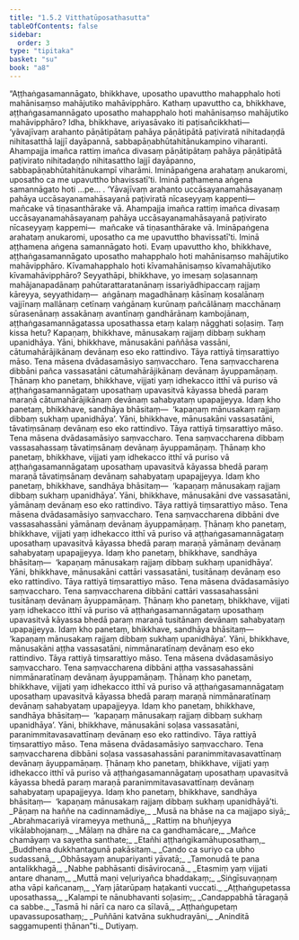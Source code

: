 ```yaml
---
title: "1.5.2 Vitthatūposathasutta"
tableOfContents: false
sidebar:
  order: 3
type: "tipitaka"
basket: "su"
book: "a8"
---
```



<DynamicBreadcrumb />

<Division number="42" book="a8">

<Paragraph number="397" book="a8">
“Aṭṭhaṅgasamannāgato, bhikkhave, uposatho upavuttho mahapphalo hoti mahānisaṃso mahājutiko mahāvipphāro. Kathaṃ upavuttho ca, bhikkhave, aṭṭhaṅgasamannāgato uposatho mahapphalo hoti mahānisaṃso mahājutiko mahāvipphāro? Idha, bhikkhave, ariyasāvako iti paṭisañcikkhati—  ‘yāvajīvaṃ arahanto pāṇātipātaṃ pahāya pāṇātipātā paṭiviratā nihitadaṇḍā nihitasatthā lajjī dayāpannā, sabbapāṇabhūtahitānukampino viharanti. Ahampajja imañca rattiṃ imañca divasaṃ pāṇātipātaṃ pahāya pāṇātipātā paṭivirato nihitadaṇḍo nihitasattho lajjī dayāpanno, sabbapāṇabhūtahitānukampī viharāmi. Imināpaṅgena arahataṃ anukaromi, uposatho ca me upavuttho bhavissatī’ti. Iminā paṭhamena aṅgena samannāgato hoti …pe… .
</Paragraph>

<Paragraph number="398" book="a8">
‘Yāvajīvaṃ arahanto uccāsayanamahāsayanaṃ pahāya uccāsayanamahāsayanā paṭiviratā nīcaseyyaṃ kappenti—  mañcake vā tiṇasanthārake vā. Ahampajja imañca rattiṃ imañca divasaṃ uccāsayanamahāsayanaṃ pahāya uccāsayanamahāsayanā paṭivirato nīcaseyyaṃ kappemi—  mañcake vā tiṇasanthārake vā. Imināpaṅgena arahataṃ anukaromi, uposatho ca me upavuttho bhavissatī’ti. Iminā aṭṭhamena aṅgena samannāgato hoti. Evaṃ upavuttho kho, bhikkhave, aṭṭhaṅgasamannāgato uposatho mahapphalo hoti mahānisaṃso mahājutiko mahāvipphāro.
</Paragraph>

<Paragraph number="399" book="a8">
Kīvamahapphalo hoti kīvamahānisaṃso kīvamahājutiko kīvamahāvipphāro? Seyyathāpi, bhikkhave, yo imesaṃ soḷasannaṃ mahājanapadānaṃ pahūtarattaratanānaṃ issariyādhipaccaṃ rajjaṃ kāreyya, seyyathidaṃ—  aṅgānaṃ magadhānaṃ kāsīnaṃ kosalānaṃ vajjīnaṃ mallānaṃ cetīnaṃ vaṅgānaṃ kurūnaṃ pañcālānaṃ macchānaṃ sūrasenānaṃ assakānaṃ avantīnaṃ gandhārānaṃ kambojānaṃ, aṭṭhaṅgasamannāgatassa uposathassa etaṃ kalaṃ nāgghati soḷasiṃ. Taṃ kissa hetu? Kapaṇaṃ, bhikkhave, mānusakaṃ rajjaṃ dibbaṃ sukhaṃ upanidhāya.
</Paragraph>

<Paragraph number="400" book="a8">
Yāni, bhikkhave, mānusakāni paññāsa vassāni, cātumahārājikānaṃ devānaṃ eso eko rattindivo. Tāya rattiyā tiṃsarattiyo māso. Tena māsena dvādasamāsiyo saṃvaccharo. Tena saṃvaccharena dibbāni pañca vassasatāni cātumahārājikānaṃ devānaṃ āyuppamāṇaṃ. Ṭhānaṃ kho panetaṃ, bhikkhave, vijjati yaṃ idhekacco itthī vā puriso vā aṭṭhaṅgasamannāgataṃ uposathaṃ upavasitvā kāyassa bhedā paraṃ maraṇā cātumahārājikānaṃ devānaṃ sahabyataṃ upapajjeyya. Idaṃ kho panetaṃ, bhikkhave, sandhāya bhāsitaṃ—  ‘kapaṇaṃ mānusakaṃ rajjaṃ dibbaṃ sukhaṃ upanidhāya’.
</Paragraph>

<Paragraph number="401" book="a8">
Yāni, bhikkhave, mānusakāni vassasatāni, tāvatiṃsānaṃ devānaṃ eso eko rattindivo. Tāya rattiyā tiṃsarattiyo māso. Tena māsena dvādasamāsiyo saṃvaccharo. Tena saṃvaccharena dibbaṃ vassasahassaṃ tāvatiṃsānaṃ devānaṃ āyuppamāṇaṃ. Ṭhānaṃ kho panetaṃ, bhikkhave, vijjati yaṃ idhekacco itthī vā puriso vā aṭṭhaṅgasamannāgataṃ uposathaṃ upavasitvā kāyassa bhedā paraṃ maraṇā tāvatiṃsānaṃ devānaṃ sahabyataṃ upapajjeyya. Idaṃ kho panetaṃ, bhikkhave, sandhāya bhāsitaṃ—  ‘kapaṇaṃ mānusakaṃ rajjaṃ dibbaṃ sukhaṃ upanidhāya’.
</Paragraph>

<Paragraph number="402" book="a8">
Yāni, bhikkhave, mānusakāni dve vassasatāni, yāmānaṃ devānaṃ eso eko rattindivo. Tāya rattiyā tiṃsarattiyo māso. Tena māsena dvādasamāsiyo saṃvaccharo. Tena saṃvaccharena dibbāni dve vassasahassāni yāmānaṃ devānaṃ āyuppamāṇaṃ. Ṭhānaṃ kho panetaṃ, bhikkhave, vijjati yaṃ idhekacco itthī vā puriso vā aṭṭhaṅgasamannāgataṃ uposathaṃ upavasitvā kāyassa bhedā paraṃ maraṇā yāmānaṃ devānaṃ sahabyataṃ upapajjeyya. Idaṃ kho panetaṃ, bhikkhave, sandhāya bhāsitaṃ—  ‘kapaṇaṃ mānusakaṃ rajjaṃ dibbaṃ sukhaṃ upanidhāya’.
</Paragraph>

<Paragraph number="403" book="a8">
Yāni, bhikkhave, mānusakāni cattāri vassasatāni, tusitānaṃ devānaṃ eso eko rattindivo. Tāya rattiyā tiṃsarattiyo māso. Tena māsena dvādasamāsiyo saṃvaccharo. Tena saṃvaccharena dibbāni cattāri vassasahassāni tusitānaṃ devānaṃ āyuppamāṇaṃ. Ṭhānaṃ kho panetaṃ, bhikkhave, vijjati yaṃ idhekacco itthī vā puriso vā aṭṭhaṅgasamannāgataṃ uposathaṃ upavasitvā kāyassa bhedā paraṃ maraṇā tusitānaṃ devānaṃ sahabyataṃ upapajjeyya. Idaṃ kho panetaṃ, bhikkhave, sandhāya bhāsitaṃ—  ‘kapaṇaṃ mānusakaṃ rajjaṃ dibbaṃ sukhaṃ upanidhāya’.
</Paragraph>

<Paragraph number="404" book="a8">
Yāni, bhikkhave, mānusakāni aṭṭha vassasatāni, nimmānaratīnaṃ devānaṃ eso eko rattindivo. Tāya rattiyā tiṃsarattiyo māso. Tena māsena dvādasamāsiyo saṃvaccharo. Tena saṃvaccharena dibbāni aṭṭha vassasahassāni nimmānaratīnaṃ devānaṃ āyuppamāṇaṃ. Ṭhānaṃ kho panetaṃ, bhikkhave, vijjati yaṃ idhekacco itthī vā puriso vā aṭṭhaṅgasamannāgataṃ uposathaṃ upavasitvā kāyassa bhedā paraṃ maraṇā nimmānaratīnaṃ devānaṃ sahabyataṃ upapajjeyya. Idaṃ kho panetaṃ, bhikkhave, sandhāya bhāsitaṃ—  ‘kapaṇaṃ mānusakaṃ rajjaṃ dibbaṃ sukhaṃ upanidhāya’.
</Paragraph>

<Paragraph number="405" book="a8">
Yāni, bhikkhave, mānusakāni soḷasa vassasatāni, paranimmitavasavattīnaṃ devānaṃ eso eko rattindivo. Tāya rattiyā tiṃsarattiyo māso. Tena māsena dvādasamāsiyo saṃvaccharo. Tena saṃvaccharena dibbāni soḷasa vassasahassāni paranimmitavasavattīnaṃ devānaṃ āyuppamāṇaṃ. Ṭhānaṃ kho panetaṃ, bhikkhave, vijjati yaṃ idhekacco itthī vā puriso vā aṭṭhaṅgasamannāgataṃ uposathaṃ upavasitvā kāyassa bhedā paraṃ maraṇā paranimmitavasavattīnaṃ devānaṃ sahabyataṃ upapajjeyya. Idaṃ kho panetaṃ, bhikkhave, sandhāya bhāsitaṃ—  ‘kapaṇaṃ mānusakaṃ rajjaṃ dibbaṃ sukhaṃ upanidhāyā’ti.
</Paragraph>

<Paragraph number="406" type="verses" book="a8">
_Pāṇaṃ na haññe na cadinnamādiye,_  
_Musā na bhāse na ca majjapo siyā;_  
_Abrahmacariyā virameyya methunā,_  
_Rattiṃ na bhuñjeyya vikālabhojanaṃ._  

</Paragraph>

<Paragraph number="407" type="verses" book="a8">
_Mālaṃ na dhāre na ca gandhamācare,_  
_Mañce chamāyaṃ va sayetha santhate;_  
_Etañhi aṭṭhaṅgikamāhuposathaṃ,_  
_Buddhena dukkhantagunā pakāsitaṃ._  

</Paragraph>

<Paragraph number="408" type="verses" book="a8">
_Cando ca suriyo ca ubho sudassanā,_  
_Obhāsayaṃ anupariyanti yāvatā;_  
_Tamonudā te pana antalikkhagā,_  
_Nabhe pabhāsanti disāvirocanā._  

</Paragraph>

<Paragraph number="409" type="verses" book="a8">
_Etasmiṃ yaṃ vijjati antare dhanaṃ,_  
_Muttā maṇi veḷuriyañca bhaddakaṃ;_  
_Siṅgīsuvaṇṇaṃ atha vāpi kañcanaṃ,_  
_Yaṃ jātarūpaṃ haṭakanti vuccati._  

</Paragraph>

<Paragraph number="410" type="verses" book="a8">
_Aṭṭhaṅgupetassa uposathassa,_  
_Kalampi te nānubhavanti soḷasiṃ;_  
_Candappabhā tāragaṇā ca sabbe._  

</Paragraph>

<Paragraph number="411" type="verses" book="a8">
_Tasmā hi nārī ca naro ca sīlavā,_  
_Aṭṭhaṅgupetaṃ upavassuposathaṃ;_  
_Puññāni katvāna sukhudrayāni,_  
_Aninditā saggamupenti ṭhānan”ti._  


</Paragraph>
</Division>

<Paragraph number="412" type="center" book="a8">
Dutiyaṃ.
</Paragraph>